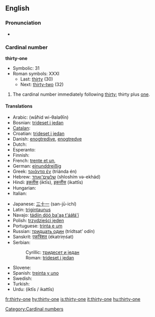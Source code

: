 ==English==

===Pronunciation===
* {{audio|en-us-thirty-one.ogg|Audio (US)}}

===Cardinal number===
'''thirty-one'''

* Symbolic: 31
* Roman symbols: XXXI
** Last: [[thirty]] (30)
** Next: [[thirty-two]] (32)

# The cardinal number immediately following [[thirty]]; thirty plus [[one]].

====Translations====
{{trans-top|31}}
* Arabic: {{Arab|[[واحد وثلاثين]]}} (wāħid wi-θalaθīn)
* Bosnian: [[trideset i jedan]]
* [[Catalan]]: {{t+|ca|trenta-un}}
* Croatian: [[trideset i jedan]]
* Danish: [[enogtredive]], [[enogtredve]]
* Dutch: {{t+|nl|eenendertig}}
* Esperanto: {{t|eo|tridek unu}}
* Finnish: {{t-|fi|kolmekymmentäyksi}}
* French: [[trente et un]],  {{t|fr|trente-et-un}}
* German: [[einunddreißig]]
* Greek: [[τριάντα έν]] (triánda én)
* Hebrew: [[שלשים־ואחד]] (shloshím və-ekhád)
* Hindi: [[इकतीस]] (iktīs), [[इकत्तीस]] (ikattīs)
* Hungarian: {{t+|hu|harmincegy}}
* Italian: {{t+|it|trentuno}}
{{trans-mid}}
* Japanese: [[三十一]] (san-jū-ichí)
* Latin: [[trigintaunus]]
* Navajo: [[tádiin dóó ba'ąą t'ááłá'í]]
* Polish: [[trzydzieści jeden]]
* Portuguese: [[trinta e um]]
* Russian: [[тридцать один]] (trídtsat’ odín)
* Sanskrit: [[एकत्रिंशत्]] (ékatriṃśat)
* Serbian:
*: Cyrillic: [[тридесет и један]]
*: Roman: [[trideset i jedan]]
* Slovene: {{t|sl|enaintrideset}}
* Spanish: [[treinta y uno]]
* Swedish: {{t-|sv|trettioett}}
* Turkish: {{t-|tr|otuz bir}}
* Urdu: {{ur-Arab|[[اکتیس]]}} (iktīs / ikattīs)
{{trans-bottom}}

[[Category:Cardinal numbers]]

[[fr:thirty-one]]
[[hy:thirty-one]]
[[is:thirty-one]]
[[it:thirty-one]]
[[hu:thirty-one]]